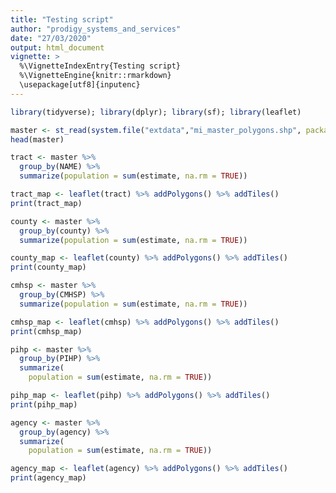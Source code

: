 ```yaml
---
title: "Testing script"
author: "prodigy_systems_and_services"
date: "27/03/2020"
output: html_document
vignette: >
  %\VignetteIndexEntry{Testing script}
  %\VignetteEngine{knitr::rmarkdown}
  \usepackage[utf8]{inputenc}
---
```


```r
library(tidyverse); library(dplyr); library(sf); library(leaflet)
```

```r

master <- st_read(system.file("extdata","mi_master_polygons.shp", package = "TBDfun"))
head(master)
```

```r
tract <- master %>%
  group_by(NAME) %>%
  summarize(population = sum(estimate, na.rm = TRUE))

tract_map <- leaflet(tract) %>% addPolygons() %>% addTiles()
print(tract_map)
```

```r
county <- master %>%
  group_by(county) %>%
  summarize(population = sum(estimate, na.rm = TRUE))

county_map <- leaflet(county) %>% addPolygons() %>% addTiles()
print(county_map)
```


```r
cmhsp <- master %>%
  group_by(CMHSP) %>%
  summarize(population = sum(estimate, na.rm = TRUE))

cmhsp_map <- leaflet(cmhsp) %>% addPolygons() %>% addTiles()
print(cmhsp_map)
```



```r
pihp <- master %>%
  group_by(PIHP) %>%
  summarize(
    population = sum(estimate, na.rm = TRUE))

pihp_map <- leaflet(pihp) %>% addPolygons() %>% addTiles()
print(pihp_map)
```



```r
agency <- master %>%
  group_by(agency) %>%
  summarize(
    population = sum(estimate, na.rm = TRUE))

agency_map <- leaflet(agency) %>% addPolygons() %>% addTiles()
print(agency_map)
```
